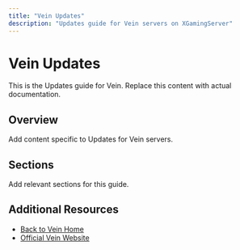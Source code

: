 ```yaml
---
title: "Vein Updates"
description: "Updates guide for Vein servers on XGamingServer"
---
```


# Vein Updates

This is the Updates guide for Vein. Replace this content with actual documentation.

## Overview

Add content specific to Updates for Vein servers.

## Sections

Add relevant sections for this guide.

## Additional Resources

- [Back to Vein Home](./index)
- [Official Vein Website](https://example.com)
